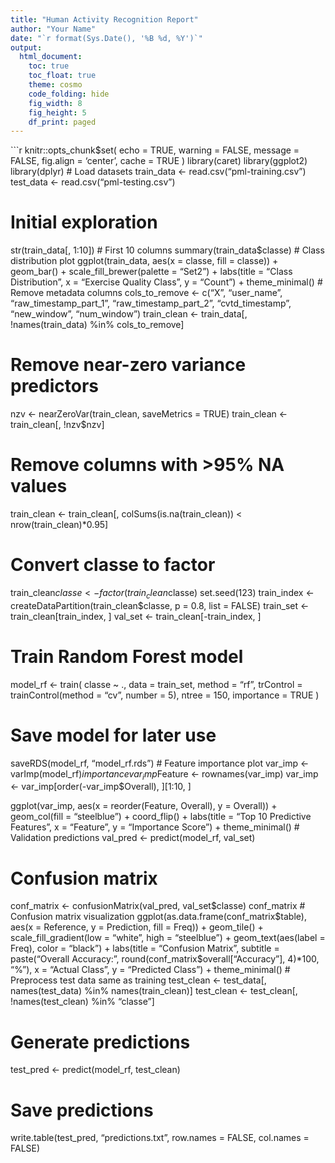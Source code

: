 ```yaml
---
title: "Human Activity Recognition Report"
author: "Your Name"
date: "`r format(Sys.Date(), '%B %d, %Y')`"
output: 
  html_document:
    toc: true
    toc_float: true
    theme: cosmo
    code_folding: hide
    fig_width: 8
    fig_height: 5
    df_print: paged
---
```


```r
knitr::opts_chunk$set(
  echo = TRUE,
  warning = FALSE,
  message = FALSE,
  fig.align = 'center',
  cache = TRUE
)
library(caret)
library(ggplot2)
library(dplyr)
# Load datasets
train_data <- read.csv("pml-training.csv")
test_data <- read.csv("pml-testing.csv")

# Initial exploration
str(train_data[, 1:10])  # First 10 columns
summary(train_data$classe)
# Class distribution plot
ggplot(train_data, aes(x = classe, fill = classe)) +
  geom_bar() +
  scale_fill_brewer(palette = "Set2") +
  labs(title = "Class Distribution", 
       x = "Exercise Quality Class", 
       y = "Count") +
  theme_minimal()
# Remove metadata columns
cols_to_remove <- c("X", "user_name", "raw_timestamp_part_1", 
                   "raw_timestamp_part_2", "cvtd_timestamp",
                   "new_window", "num_window")
train_clean <- train_data[, !names(train_data) %in% cols_to_remove]

# Remove near-zero variance predictors
nzv <- nearZeroVar(train_clean, saveMetrics = TRUE)
train_clean <- train_clean[, !nzv$nzv]

# Remove columns with >95% NA values
train_clean <- train_clean[, colSums(is.na(train_clean)) < nrow(train_clean)*0.95]

# Convert classe to factor
train_clean$classe <- factor(train_clean$classe)
set.seed(123)
train_index <- createDataPartition(train_clean$classe, p = 0.8, list = FALSE)
train_set <- train_clean[train_index, ]
val_set <- train_clean[-train_index, ]

# Train Random Forest model
model_rf <- train(
  classe ~ .,
  data = train_set,
  method = "rf",
  trControl = trainControl(method = "cv", number = 5),
  ntree = 150,
  importance = TRUE
)

# Save model for later use
saveRDS(model_rf, "model_rf.rds")
# Feature importance plot
var_imp <- varImp(model_rf)$importance
var_imp$Feature <- rownames(var_imp)
var_imp <- var_imp[order(-var_imp$Overall), ][1:10, ]

ggplot(var_imp, aes(x = reorder(Feature, Overall), y = Overall)) +
  geom_col(fill = "steelblue") +
  coord_flip() +
  labs(title = "Top 10 Predictive Features",
       x = "Feature",
       y = "Importance Score") +
  theme_minimal()
# Validation predictions
val_pred <- predict(model_rf, val_set)

# Confusion matrix
conf_matrix <- confusionMatrix(val_pred, val_set$classe)
conf_matrix
# Confusion matrix visualization
ggplot(as.data.frame(conf_matrix$table), 
       aes(x = Reference, y = Prediction, fill = Freq)) +
  geom_tile() +
  scale_fill_gradient(low = "white", high = "steelblue") +
  geom_text(aes(label = Freq), color = "black") +
  labs(title = "Confusion Matrix",
       subtitle = paste("Overall Accuracy:", 
                       round(conf_matrix$overall["Accuracy"], 4)*100, "%"),
       x = "Actual Class",
       y = "Predicted Class") +
  theme_minimal()
# Preprocess test data same as training
test_clean <- test_data[, names(test_data) %in% names(train_clean)]
test_clean <- test_clean[, !names(test_clean) %in% "classe"]

# Generate predictions
test_pred <- predict(model_rf, test_clean)

# Save predictions
write.table(test_pred, "predictions.txt", row.names = FALSE, col.names = FALSE)

